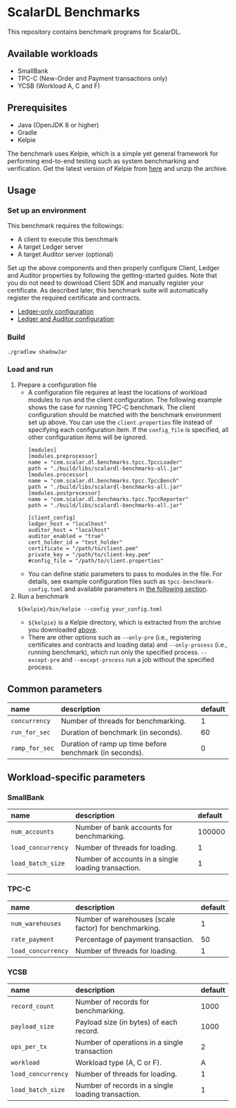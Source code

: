 # ScalarDL Benchmarks

This repository contains benchmark programs for ScalarDL.

## Available workloads

- SmallBank
- TPC-C (New-Order and Payment transactions only)
- YCSB (Workload A, C and F)

## Prerequisites

- Java (OpenJDK 8 or higher)
- Gradle
- Kelpie

The benchmark uses Kelpie, which is a simple yet general framework for performing end-to-end testing such as system benchmarking and verification. Get the latest version of Kelpie from [here](https://github.com/scalar-labs/kelpie) and unzip the archive.

## Usage

### Set up an environment

This benchmark requires the followings:
- A client to execute this benchmark
- A target Ledger server
- A target Auditor server (optional)

Set up the above components and then properly configure Client, Ledger and Auditor properties by following the getting-started guides. Note that you do not need to download Client SDK and manually register your certificate. As described later, this benchmark suite will automatically register the required certificate and contracts.

- [Ledger-only configuration](https://github.com/scalar-labs/scalardl/blob/master/docs/getting-started.mdx)
- [Ledger and Auditor configuration](https://github.com/scalar-labs/scalardl/blob/master/docs/getting-started-auditor.mdx)

### Build

```console
./gradlew shadowJar
```

### Load and run

1. Prepare a configuration file
   - A configuration file requires at least the locations of workload modules to run and the client configuration. The following example shows the case for running TPC-C benchmark. The client configuration should be matched with the benchmark environment set up above. You can use the `client.properties` file instead of specifying each configuration item. If the `config_file` is specified, all other configuration items will be ignored.
     ```
     [modules]
     [modules.preprocessor]
     name = "com.scalar.dl.benchmarks.tpcc.TpccLoader"
     path = "./build/libs/scalardl-benchmarks-all.jar"
     [modules.processor]
     name = "com.scalar.dl.benchmarks.tpcc.TpccBench"
     path = "./build/libs/scalardl-benchmarks-all.jar"
     [modules.postprocessor]
     name = "com.scalar.dl.benchmarks.tpcc.TpccReporter"
     path = "./build/libs/scalardl-benchmarks-all.jar"

     [client_config]
     ledger_host = "localhost"
     auditor_host = "localhost"
     auditor_enabled = "true"
     cert_holder_id = "test_holder"
     certificate = "/path/to/client.pem"
     private_key = "/path/to/client-key.pem"
     #config_file = "/path/to/client.properties"
     ```
   - You can define static parameters to pass to modules in the file. For details, see example configuration files such as `tpcc-benchmark-config.toml` and available parameters in [the following section](#common-parameters).
2. Run a benchmark
   ```
   ${kelpie}/bin/kelpie --config your_config.toml
   ```
   - `${kelpie}` is a Kelpie directory, which is extracted from the archive you downloaded [above](#prerequisites).
   - There are other options such as `--only-pre` (i.e., registering certificates and contracts and loading data) and `--only-process` (i.e., running benchmark), which run only the specified process. `--except-pre` and `--except-process` run a job without the specified process.

## Common parameters

| name           | description                                             | default |
|:---------------|:--------------------------------------------------------|:--------|
| `concurrency`  | Number of threads for benchmarking.                     | 1       |
| `run_for_sec`  | Duration of benchmark (in seconds).                     | 60      |
| `ramp_for_sec` | Duration of ramp up time before benchmark (in seconds). | 0       |

## Workload-specific parameters

### SmallBank

| name               | description                                         | default |
|:-------------------|:----------------------------------------------------|:--------|
| `num_accounts`     | Number of bank accounts for benchmarking.           | 100000  |
| `load_concurrency` | Number of threads for loading.                      | 1       |
| `load_batch_size`  | Number of accounts in a single loading transaction. | 1       |

### TPC-C

| name               | description                                           | default |
|:-------------------|:------------------------------------------------------|:--------|
| `num_warehouses`   | Number of warehouses (scale factor) for benchmarking. | 1       |
| `rate_payment`     | Percentage of payment transaction.                    | 50      |
| `load_concurrency` | Number of threads for loading.                        | 1       |

### YCSB

| name               | description                                        | default |
|:-------------------|:---------------------------------------------------|:--------|
| `record_count`     | Number of records for benchmarking.                | 1000    |
| `payload_size`     | Payload size (in bytes) of each record.            | 1000    |
| `ops_per_tx`       | Number of operations in a single transaction       | 2       |
| `workload`         | Workload type (A, C or F).                         | A       |
| `load_concurrency` | Number of threads for loading.                     | 1       |
| `load_batch_size`  | Number of records in a single loading transaction. | 1       |

